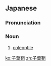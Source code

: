 ==Japanese==
{{wikipedia|lang=ja}}
{{ja-kanjitab|し|よう|しょう|yomi=o}}

===Pronunciation===
{{ja-pron|yomi=o|しようしょう}}

===Noun===
{{ja-noun|しようしょう}}

# {{lb|ja|botany|sort=しようしょう}} [[coleoptile]]

[[ko:子葉鞘]]
[[zh:子葉鞘]]